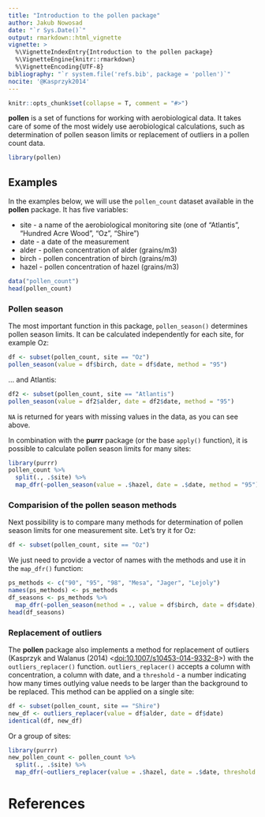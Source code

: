 ```yaml
---
title: "Introduction to the pollen package"
author: Jakub Nowosad
date: "`r Sys.Date()`"
output: rmarkdown::html_vignette
vignette: >
  %\VignetteIndexEntry{Introduction to the pollen package}
  %\VignetteEngine{knitr::rmarkdown}
  %\VignetteEncoding{UTF-8}
bibliography: "`r system.file('refs.bib', package = 'pollen')`"
nocite: '@Kasprzyk2014'
---
```


```r
knitr::opts_chunk$set(collapse = T, comment = "#>")
```

**pollen** is a set of functions for working with aerobiological data. 
It takes care of some of the most widely use aerobiological calculations, such as determination of pollen season limits or replacement of outliers in a pollen count data.

```r
library(pollen)
```

## Examples

In the examples below, we will use the `pollen_count` dataset available in the **pollen** package.
It has five variables:

- site - a name of the aerobiological monitoring site (one of "Atlantis", "Hundred Acre Wood", "Oz", "Shire")
- date - a date of the measurement
- alder - pollen concentration of alder (grains/m3)
- birch - pollen concentration of birch (grains/m3)
- hazel - pollen concentration of hazel (grains/m3)

```r
data("pollen_count")
head(pollen_count)
```

### Pollen season

The most important function in this package, `pollen_season()` determines pollen season limits.
It can be calculated independently for each site, for example Oz:

```r
df <- subset(pollen_count, site == "Oz")
pollen_season(value = df$birch, date = df$date, method = "95")
```

... and Atlantis:

```r
df2 <- subset(pollen_count, site == "Atlantis")
pollen_season(value = df2$alder, date = df2$date, method = "95")
```

`NA` is returned for years with missing values in the data, as you can see above.

In combination with the **purrr** package (or the base `apply()` function), it is possible to calculate pollen season limits for many sites:

```r
library(purrr)
pollen_count %>%
  split(., .$site) %>%
  map_dfr(~pollen_season(value = .$hazel, date = .$date, method = "95"), .id = "site")
```

### Comparision of the pollen season methods

Next possibility is to compare many methods for determination of pollen season limits for one measurement site.
Let's try it for Oz:

```r
df <- subset(pollen_count, site == "Oz")
```

We just need to provide a vector of names with the methods and use it in the `map_dfr()` function:

```r
ps_methods <- c("90", "95", "98", "Mesa", "Jager", "Lejoly")
names(ps_methods) <- ps_methods
df_seasons <- ps_methods %>%
  map_dfr(~pollen_season(method = ., value = df$birch, date = df$date), .id = "method")
head(df_seasons)
```

<!-- ```{r} -->
<!-- library('dplyr') -->
<!-- library('lubridate') -->
<!-- library('tidyr') -->
<!-- df_seasons <- df_seasons %>%  -->
<!--         mutate(start_doy=yday(start), end_doy=yday(end)) %>%  -->
<!--         gather(key, value, start_doy:end_doy) -->
<!-- ``` -->


<!-- ```{r} -->
<!-- library('ggplot2') -->
<!-- ggplot(df_seasons, aes(value)) + -->
<!--         geom_histogram() + -->
<!--         facet_grid(key~method) -->
<!-- ``` -->


### Replacement of outliers

The **pollen** package also implements a method for replacement of outliers (Kasprzyk and Walanus (2014) <[doi:10.1007/s10453-014-9332-8](https://doi.org/10.1007/s10453-014-9332-8)>) with the `outliers_replacer()` function.
`outliers_replacer()` accepts a column with concentration, a column with date, and a `threshold` - a number indicating how many times outlying value needs to be larger than the background to be replaced.
This method can be applied on a single site:

```r
df <- subset(pollen_count, site == "Shire")
new_df <- outliers_replacer(value = df$alder, date = df$date)
identical(df, new_df)
```

Or a group of sites:

```r
library(purrr)
new_pollen_count <- pollen_count %>%
  split(., .$site) %>%
  map_dfr(~outliers_replacer(value = .$hazel, date = .$date, threshold = 4))
```

# References
